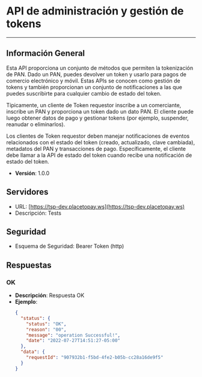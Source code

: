 # API de administración y gestión de tokens

---
## Información General

Esta API proporciona un conjunto de métodos que permiten la tokenización de PAN. Dado un PAN, puedes devolver un token y usarlo para pagos de comercio electrónico y móvil. Estas APIs se conocen como gestión de tokens y también proporcionan un conjunto de notificaciones a las que puedes suscribirte para cualquier cambio de estado del token.

Típicamente, un cliente de Token requestor inscribe a un comerciante, inscribe un PAN y proporciona un token dado un dato PAN. El cliente puede luego obtener datos de pago y gestionar tokens (por ejemplo, suspender, reanudar o eliminarlos).

Los clientes de Token requestor deben manejar notificaciones de eventos relacionados con el estado del token (creado, actualizado, clave cambiada), metadatos del PAN y transacciones de pago. Específicamente, el cliente debe llamar a la API de estado del token cuando recibe una notificación de estado del token.
- **Versión**: 1.0.0

## Servidores
  - URL: [https://tsp-dev.placetopay.ws](https://tsp-dev.placetopay.ws)
  - Descripción: Tests

## Seguridad
- Esquema de Seguridad: Bearer Token (http)

## Respuestas
### OK
- **Descripción**: Respuesta OK
- **Ejemplo**:
  ```json
  {
    "status": {
      "status": "OK",
      "reason": "00",
      "message": "operation Successful!",
      "date": "2022-07-27T14:51:27-05:00"
    },
    "data": {
      "requestId": "907932b1-f5bd-4fe2-b05b-cc28a16de9f5"
    }
  }
